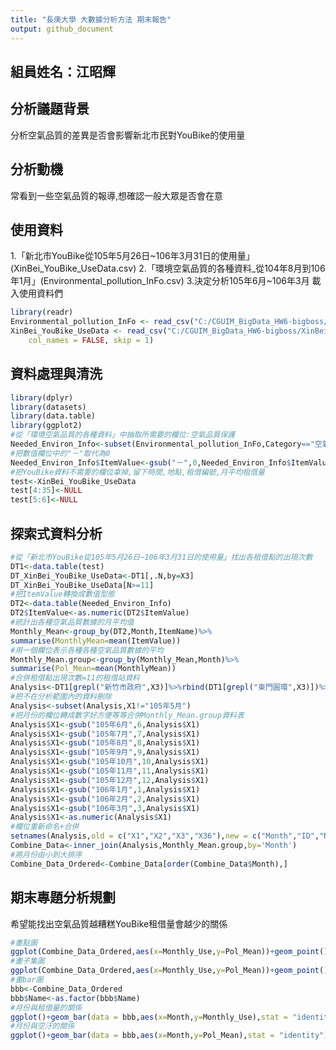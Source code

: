 ```yaml
---
title: "長庚大學 大數據分析方法 期末報告"
output: github_document
---
```

## 組員姓名：江昭輝

## 分析議題背景

分析空氣品質的差異是否會影響新北市民對YouBike的使用量

## 分析動機

常看到一些空氣品質的報導,想確認一般大眾是否會在意

## 使用資料

1.「新北市YouBike從105年5月26日~106年3月31日的使用量」(XinBei_YouBike_UseData.csv)
2.「環境空氣品質的各種資料_從104年8月到106年1月」(Environmental_pollution_InFo.csv)
3.決定分析105年6月~106年3月
載入使用資料們
```r
library(readr)
Environmental_pollution_InFo <- read_csv("C:/CGUIM_BigData_HW6-bigboss/Environmental_pollution_InFo.csv")
XinBei_YouBike_UseData <- read_csv("C:/CGUIM_BigData_HW6-bigboss/XinBei_YouBike_UseData.csv", 
    col_names = FALSE, skip = 1)
```

## 資料處理與清洗

```r
library(dplyr)
library(datasets)
library(data.table)
library(ggplot2)
#從「環境空氣品質的各種資料」中抽取所需要的欄位:空氣品質保護
Needed_Environ_Info<-subset(Environmental_pollution_InFo,Category=="空氣品質保護")
#把數值欄位中的"－"取代為0
Needed_Environ_Info$ItemValue<-gsub("－",0,Needed_Environ_Info$ItemValue)
#把YouBike資料不需要的欄位拿掉,留下時間,地點,租借編號,月平均租借量
test<-XinBei_YouBike_UseData
test[4:35]<-NULL
test[5:6]<-NULL
```

## 探索式資料分析
```r
#從「新北市YouBike從105年5月26日~106年3月31日的使用量」找出各租借點的出現次數
DT1<-data.table(test)
DT_XinBei_YouBike_UseData<-DT1[,.N,by=X3]
DT_XinBei_YouBike_UseData[N>=11]
#把ItemValue轉換成數值型態
DT2<-data.table(Needed_Environ_Info)
DT2$ItemValue<-as.numeric(DT2$ItemValue)
#統計出各種空氣品質數據的月平均值
Monthly_Mean<-group_by(DT2,Month,ItemName)%>%
summarise(MonthlyMean=mean(ItemValue))
#用一個欄位表示各種各種空氣品質數據的平均
Monthly_Mean.group<-group_by(Monthly_Mean,Month)%>%
summarise(Pol_Mean=mean(MonthlyMean))
#合併租借點出現次數=11的租借站資料
Analysis<-DT1[grepl("新竹市政府",X3)]%>%rbind(DT1[grepl("東門圓環",X3)])%>%rbind(DT1[grepl("延平停車場",X3)])%>%rbind(DT1[grepl("中正北大路口",X3)])%>%rbind(DT1[grepl("明志書院立體停車場",X3)])%>%rbind(DT1[grepl("辛志平校長故居",X3)])%>%rbind(DT1[grepl("遠東巨城購物中心",X3)])%>%rbind(DT1[grepl("6101",X2)])%>%rbind(DT1[grepl("6109",X2)])
#把不在分析範圍內的資料刪除
Analysis<-subset(Analysis,X1!="105年5月")
#把月份的欄位轉成數字好方便等等合併Monthly_Mean.group資料表
Analysis$X1<-gsub("105年6月",6,Analysis$X1)
Analysis$X1<-gsub("105年7月",7,Analysis$X1)
Analysis$X1<-gsub("105年8月",8,Analysis$X1)
Analysis$X1<-gsub("105年9月",9,Analysis$X1)
Analysis$X1<-gsub("105年10月",10,Analysis$X1)
Analysis$X1<-gsub("105年11月",11,Analysis$X1)
Analysis$X1<-gsub("105年12月",12,Analysis$X1)
Analysis$X1<-gsub("106年1月",1,Analysis$X1)
Analysis$X1<-gsub("106年2月",2,Analysis$X1)
Analysis$X1<-gsub("106年3月",3,Analysis$X1)
Analysis$X1<-as.numeric(Analysis$X1)
#欄位重新命名+合併
setnames(Analysis,old = c("X1","X2","X3","X36"),new = c("Month","ID","Name","Monthly_Use"))
Combine_Data<-inner_join(Analysis,Monthly_Mean.group,by='Month')
#將月份由小到大排序
Combine_Data_Ordered<-Combine_Data[order(Combine_Data$Month),]
```

## 期末專題分析規劃
希望能找出空氣品質越糟糕YouBike租借量會越少的關係

```r
#畫點圖
ggplot(Combine_Data_Ordered,aes(x=Monthly_Use,y=Pol_Mean))+geom_point()
#畫子集圖
ggplot(Combine_Data_Ordered,aes(x=Monthly_Use,y=Pol_Mean))+geom_point()+facet_grid(Name~.)+geom_smooth(method = "lm")
#畫bar圖
bbb<-Combine_Data_Ordered
bbb$Name<-as.factor(bbb$Name)
#月份與租借量的關係
ggplot()+geom_bar(data = bbb,aes(x=Month,y=Monthly_Use),stat = "identity")
#月份與空汙的關係
ggplot()+geom_bar(data = bbb,aes(x=Month,y=Pol_Mean),stat = "identity")

```
